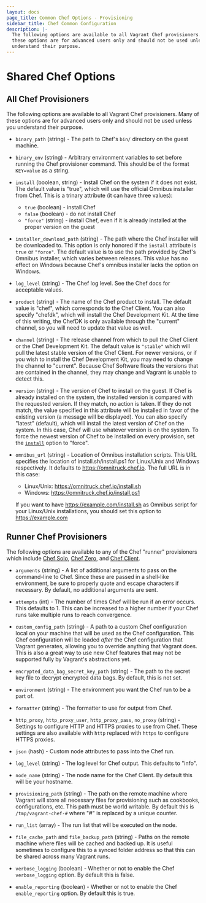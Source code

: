 ```yaml
---
layout: docs
page_title: Common Chef Options - Provisioning
sidebar_title: Chef Common Configuration
description: |-
  The following options are available to all Vagrant Chef provisioners. Many of
  these options are for advanced users only and should not be used unless you
  understand their purpose.
---
```


# Shared Chef Options

## All Chef Provisioners

The following options are available to all Vagrant Chef provisioners. Many of
these options are for advanced users only and should not be used unless you
understand their purpose.

- `binary_path` (string) - The path to Chef's `bin/` directory on the guest
  machine.

- `binary_env` (string) - Arbitrary environment variables to set before running
  the Chef provisioner command. This should be of the format `KEY=value` as a
  string.

- `install` (boolean, string) - Install Chef on the system if it does not exist.
  The default value is "true", which will use the official Omnibus installer
  from Chef. This is a trinary attribute (it can have three values):

  - `true` (boolean) - install Chef
  - `false` (boolean) - do not install Chef
  - `"force"` (string) - install Chef, even if it is already installed at the
    proper version on the guest

- `installer_download_path` (string) - The path where the Chef installer will be
  downloaded to. This option is only honored if the `install` attribute is
  `true` or `"force"`. The default value is to use the path provided by Chef's
  Omnibus installer, which varies between releases. This value has no effect on
  Windows because Chef's omnibus installer lacks the option on Windows.

- `log_level` (string) - The Chef log level. See the Chef docs for acceptable
  values.

- `product` (string) - The name of the Chef product to install. The default
  value is "chef", which corresponds to the Chef Client. You can also specify
  "chefdk", which will install the Chef Development Kit. At the time of this
  writing, the ChefDK is only available through the "current" channel, so you
  will need to update that value as well.

- `channel` (string) - The release channel from which to pull the Chef Client
  or the Chef Development Kit. The default value is `"stable"` which will pull
  the latest stable version of the Chef Client. For newer versions, or if you
  wish to install the Chef Development Kit, you may need to change the channel
  to "current". Because Chef Software floats the versions that are contained in
  the channel, they may change and Vagrant is unable to detect this.

- `version` (string) - The version of Chef to install on the guest. If Chef is
  already installed on the system, the installed version is compared with the
  requested version. If they match, no action is taken. If they do not match,
  the value specified in this attribute will be installed in favor of the
  existing version (a message will be displayed).
  You can also specify "latest" (default), which will install the latest
  version of Chef on the system. In this case, Chef will use whatever
  version is on the system. To force the newest version of Chef to be
  installed on every provision, set the [`install`](#install) option to "force".

- `omnibus_url` (string) - Location of Omnibus installation scripts.
  This URL specifies the location of install.sh/install.ps1 for
  Linux/Unix and Windows respectively.
  It defaults to https://omnitruck.chef.io. The full URL is in this case:

  - Linux/Unix: https://omnitruck.chef.io/install.sh
  - Windows: https://omnitruck.chef.io/install.ps1

  If you want to have https://example.com/install.sh as Omnibus script
  for your Linux/Unix installations, you should set this option to
  https://example.com

## Runner Chef Provisioners

The following options are available to any of the Chef "runner" provisioners
which include [Chef Solo](/docs/provisioning/chef_solo), [Chef Zero](/docs/provisioning/chef_zero), and [Chef Client](/docs/provisioning/chef_client).

- `arguments` (string) - A list of additional arguments to pass on the
  command-line to Chef. Since these are passed in a shell-like environment,
  be sure to properly quote and escape characters if necessary. By default,
  no additional arguments are sent.

- `attempts` (int) - The number of times Chef will be run if an error occurs.
  This defaults to 1. This can be increased to a higher number if your Chef
  runs take multiple runs to reach convergence.

- `custom_config_path` (string) - A path to a custom Chef configuration local
  on your machine that will be used as the Chef configuration. This Chef
  configuration will be loaded _after_ the Chef configuration that Vagrant
  generates, allowing you to override anything that Vagrant does. This is
  also a great way to use new Chef features that may not be supported fully
  by Vagrant's abstractions yet.

- `encrypted_data_bag_secret_key_path` (string) - The path to the secret key
  file to decrypt encrypted data bags. By default, this is not set.

- `environment` (string) - The environment you want the Chef run to be
  a part of.

- `formatter` (string) - The formatter to use for output from Chef.

- `http_proxy`, `http_proxy_user`, `http_proxy_pass`, `no_proxy` (string) - Settings
  to configure HTTP and HTTPS proxies to use from Chef. These settings are
  also available with `http` replaced with `https` to configure HTTPS proxies.

- `json` (hash) - Custom node attributes to pass into the Chef run.

- `log_level` (string) - The log level for Chef output. This defaults to
  "info".

- `node_name` (string) - The node name for the Chef Client. By default this
  will be your hostname.

- `provisioning_path` (string) - The path on the remote machine where Vagrant
  will store all necessary files for provisioning such as cookbooks, configurations,
  etc. This path must be world writable. By default this is
  `/tmp/vagrant-chef-#` where "#" is replaced by a unique counter.

- `run_list` (array) - The run list that will be executed on the node.

- `file_cache_path` and `file_backup_path` (string) - Paths on the remote
  machine where files will be cached and backed up. It is useful sometimes
  to configure this to a synced folder address so that this can be shared
  across many Vagrant runs.

- `verbose_logging` (boolean) - Whether or not to enable the Chef
  `verbose_logging` option. By default this is false.

- `enable_reporting` (boolean) - Whether or not to enable the Chef
  `enable_reporting` option. By default this is true.
